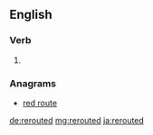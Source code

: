 ==English==

===Verb===
{{head|en|verb form}}

# {{en-past of|reroute}}

===Anagrams===
* [[red route#English|red route]]

[[de:rerouted]]
[[mg:rerouted]]
[[ja:rerouted]]